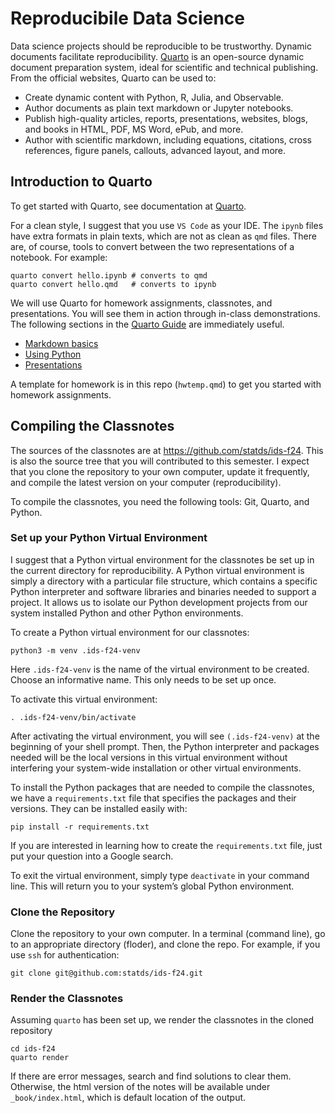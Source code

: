 # Reproducibile Data Science {#sec-quarto}

Data science projects should be reproducible to be trustworthy. Dynamic
documents facilitate reproducibility. [Quarto](https://quarto.org) is an
open-source dynamic document preparation system, ideal for scientific and
technical publishing. From the official websites, Quarto can be used to:

+ Create dynamic content with Python, R, Julia, and Observable.
+ Author documents as plain text markdown or Jupyter notebooks.
+ Publish high-quality articles, reports, presentations, websites, blogs, and
  books in HTML, PDF, MS Word, ePub, and more.
+ Author with scientific markdown, including equations, citations,
  cross references, figure panels, callouts, advanced layout, and more.
  

## Introduction to Quarto

To get started with Quarto, see documentation at
[Quarto](https://quarto.org/docs/get-started/).


For a clean style, I suggest that you use
`VS Code` as your IDE. The `ipynb` files have extra
formats in plain texts, which are not as clean as
`qmd` files. There are, of course, tools to convert between
the two representations of a notebook. For example:


```
quarto convert hello.ipynb # converts to qmd
quarto convert hello.qmd   # converts to ipynb
```


We will use Quarto for homework assignments, classnotes, and presentations.
You will see them in action through in-class demonstrations.
The following sections in the [Quarto Guide](https://quarto.org/docs/guide/)
are immediately useful.

+ [Markdown basics](https://quarto.org/docs/authoring/markdown-basics.html)
+ [Using Python](https://quarto.org/docs/computations/python.html)
+ [Presentations](https://quarto.org/docs/presentations/)


A template for homework is in this repo (`hwtemp.qmd`) to get you
started with homework assignments.


## Compiling the Classnotes

The sources of the classnotes are at <https://github.com/statds/ids-f24>.
This is also the source tree that you will contributed to this semester.
I expect that you clone the repository to your own computer, update it
frequently, and compile the latest version on your computer (reproducibility).


To compile the classnotes, you need the following tools:
Git, Quarto, and Python.


### Set up your Python Virtual Environment

I suggest that a Python virtual environment for the classnotes
be set up in the current directory for reproducibility.
A Python virtual environment is simply a directory with a particular
file structure, which contains a specific Python interpreter and
software libraries and binaries needed to support a project. It
allows us to isolate our Python development projects from our system
installed Python and other Python environments.

To create a Python virtual environment for our classnotes:
```
python3 -m venv .ids-f24-venv
```

Here `.ids-f24-venv` is the name of the virtual environment 
to be created. Choose an informative name. This only needs to
be set up once.


To activate this virtual environment:

```
. .ids-f24-venv/bin/activate
```

After activating the virtual environment, you will see
`(.ids-f24-venv)` at the beginning of your shell prompt.
Then, the Python interpreter and packages needed will be
the local versions in this virtual environment without
interfering your system-wide installation or other virtual
environments.


To install the Python packages that are needed to compile
the classnotes, we have a `requirements.txt` file that specifies
the packages and their versions. They can be installed
easily with:

```
pip install -r requirements.txt
```

If you are interested in learning how to create the
`requirements.txt` file, just put your question into a Google search.


To exit the virtual environment, simply type `deactivate`
in your command line. This will return you to your system’s
global Python environment.


### Clone the Repository

Clone the repository to your own computer. In a terminal (command line),
go to an appropriate directory (floder), and clone the repo. For example,
if you use `ssh` for authentication: 

```
git clone git@github.com:statds/ids-f24.git
```

### Render the Classnotes

Assuming `quarto` has been set up, we render 
the classnotes in the cloned repository

```
cd ids-f24
quarto render
```

If there are error messages, search and find solutions to clear
them. Otherwise, the html version of the notes will be available under
`_book/index.html`, which is default location of the output.